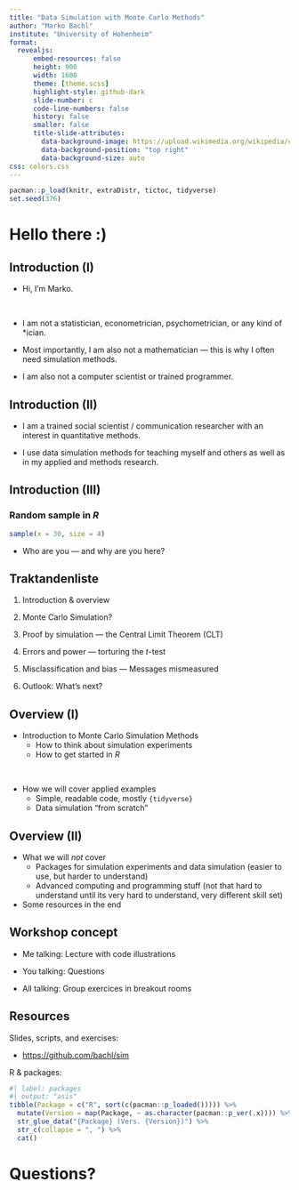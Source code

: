 ```yaml
---
title: "Data Simulation with Monte Carlo Methods"
author: "Marko Bachl"
institute: "University of Hohenheim"
format:
  revealjs:
      embed-resources: false
      height: 900
      width: 1600
      theme: [theme.scss]
      highlight-style: github-dark
      slide-number: c
      code-line-numbers: false
      history: false
      smaller: false
      title-slide-attributes:
        data-background-image: https://upload.wikimedia.org/wikipedia/commons/6/64/Uni_Hohenheim-Logo.svg
        data-background-position: "top right"
        data-background-size: auto
css: colors.css
---
```


```r
pacman::p_load(knitr, extraDistr, tictoc, tidyverse)
set.seed(376)
```


# Hello there :)

## Introduction (I)

::: {.incremental}

- Hi, I'm Marko.

&nbsp;

-   I am not a statistician, econometrician, psychometrician, or any kind of \*ician.

-   Most importantly, I am also not a mathematician --- this is why I often need simulation methods.

-   I am also not a computer scientist or trained programmer.

:::

## Introduction (II)

-   I am a trained social scientist / communication researcher with an interest in quantitative methods.

-   I use data simulation methods for teaching myself and others as well as in my applied and methods research.

## Introduction (III)

### Random sample in *R*

```r
sample(x = 30, size = 4)
```

-   Who are you --- and why are you here?


## Traktandenliste

1)  Introduction & overview

2)  Monte Carlo Simulation?

3)  Proof by simulation --- the Central Limit Theorem (CLT)

4)  Errors and power --- torturing the *t*-test

5)  Misclassification and bias --- Messages mismeasured

6)  Outlook: What's next?


## Overview (I)

-   Introduction to Monte Carlo Simulation Methods
    -   How to think about simulation experiments
    -   How to get started in *R*

&nbsp;

-   How we will cover applied examples
    -   Simple, readable code, mostly `{tidyverse}`
    -   Data simulation "from scratch"


## Overview (II)

-   What we will *not* cover
    -   Packages for simulation experiments and data simulation (easier to use, but harder to understand)
    -   Advanced computing and programming stuff (not that hard to understand until its very hard to understand, very different skill set)
-   Some resources in the end

## Workshop concept

- Me talking: Lecture with code illustrations

- You talking: Questions

- All talking: Group exercices in breakout rooms

## Resources

Slides, scripts, and exercises:

-   [https://github.com/bachl/sim](https://github.com/bachl/sim)

R & packages:
```r
#| label: packages
#| output: "asis"
tibble(Package = c("R", sort(c(pacman::p_loaded())))) %>% 
  mutate(Version = map(Package, ~ as.character(pacman::p_ver(.x)))) %>% 
  str_glue_data("{Package} (Vers. {Version})") %>% 
  str_c(collapse = ", ") %>% 
  cat()
```


# Questions?
